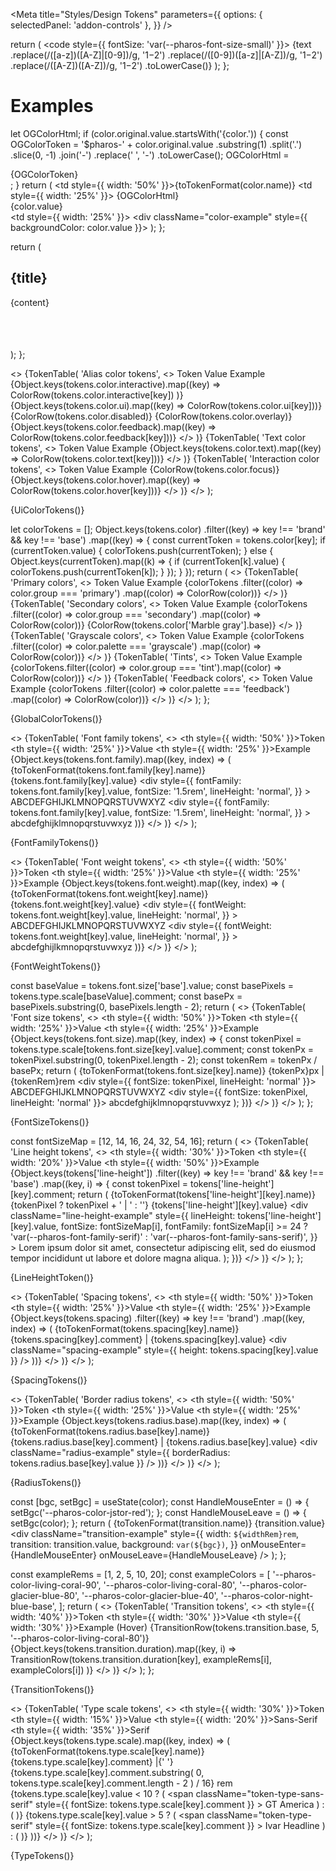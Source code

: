 

<Meta
  title="Styles/Design Tokens"
  parameters={{
    options: { selectedPanel: 'addon-controls' },
  }}
/>

  return (
    <code style={{ fontSize: 'var(--pharos-font-size-small)' }}>
      {text
        .replace(/([a-z])([A-Z]|[0-9])/g, '$1-$2')
        .replace(/([0-9])([a-z]|[A-Z])/g, '$1-$2')
        .replace(/([A-Z])([A-Z])/g, '$1-$2')
        .toLowerCase()}
    </code>
  );
};

# Examples

  let OGColorHtml;
  if (color.original.value.startsWith('{color.')) {
    const OGColorToken =
      '$pharos-' +
      color.original.value
        .substring(1)
        .split('.')
        .slice(0, -1)
        .join('-')
        .replace(' ', '-')
        .toLowerCase();
    OGColorHtml = <div>{OGColorToken}</div>;
  }
  return (
    <tr>
      <td style={{ width: '50%' }}>{toTokenFormat(color.name)}</td>
      <td style={{ width: '25%' }}>
        {OGColorHtml}
        <div>{color.value}</div>
      </td>
      <td style={{ width: '25%' }}>
        <div className="color-example" style={{ backgroundColor: color.value }}></div>
      </td>
    </tr>
  );
};

  return (
    <div className="token-table-container">
      <h2>{title}</h2>
      <table className="token-table">{content}</table>
      <br />
      <br />
    </div>
  );
};

  <>
    {TokenTable(
      'Alias color tokens',
      <>
        <thead>
          <tr>
            <th>Token</th>
            <th>Value</th>
            <th>Example</th>
          </tr>
        </thead>
        <tbody>
          {Object.keys(tokens.color.interactive).map((key) =>
            ColorRow(tokens.color.interactive[key])
          )}
          {Object.keys(tokens.color.ui).map((key) => ColorRow(tokens.color.ui[key]))}
          {ColorRow(tokens.color.disabled)}
          {ColorRow(tokens.color.overlay)}
          {Object.keys(tokens.color.feedback).map((key) => ColorRow(tokens.color.feedback[key]))}
        </tbody>
      </>
    )}
    {TokenTable(
      'Text color tokens',
      <>
        <thead>
          <tr>
            <th>Token</th>
            <th>Value</th>
            <th>Example</th>
          </tr>
        </thead>
        <tbody>
          {Object.keys(tokens.color.text).map((key) => ColorRow(tokens.color.text[key]))}
        </tbody>
      </>
    )}
    {TokenTable(
      'Interaction color tokens',
      <>
        <thead>
          <tr>
            <th>Token</th>
            <th>Value</th>
            <th>Example</th>
          </tr>
        </thead>
        <tbody>
          {ColorRow(tokens.color.focus)}
          {Object.keys(tokens.color.hover).map((key) => ColorRow(tokens.color.hover[key]))}
        </tbody>
      </>
    )}
  </>
);

<Canvas withToolbar>
  <Story name="Alias Colors">{UiColorTokens()}</Story>
</Canvas>

  let colorTokens = [];
  Object.keys(tokens.color)
    .filter((key) => key !== 'brand' && key !== 'base')
    .map((key) => {
      const currentToken = tokens.color[key];
      if (currentToken.value) {
        colorTokens.push(currentToken);
      } else {
        Object.keys(currentToken).map((k) => {
          if (currentToken[k].value) {
            colorTokens.push(currentToken[k]);
          }
        });
      }
    });
  return (
    <>
      {TokenTable(
        'Primary colors',
        <>
          <thead>
            <tr>
              <th>Token</th>
              <th>Value</th>
              <th>Example</th>
            </tr>
          </thead>
          <tbody>
            {colorTokens
              .filter((color) => color.group === 'primary')
              .map((color) => ColorRow(color))}
          </tbody>
        </>
      )}
      {TokenTable(
        'Secondary colors',
        <>
          <thead>
            <tr>
              <th>Token</th>
              <th>Value</th>
              <th>Example</th>
            </tr>
          </thead>
          <tbody>
            {colorTokens
              .filter((color) => color.group === 'secondary')
              .map((color) => ColorRow(color))}
            {ColorRow(tokens.color['Marble gray'].base)}
          </tbody>
        </>
      )}
      {TokenTable(
        'Grayscale colors',
        <>
          <thead>
            <tr>
              <th>Token</th>
              <th>Value</th>
              <th>Example</th>
            </tr>
          </thead>
          <tbody>
            {colorTokens
              .filter((color) => color.palette === 'grayscale')
              .map((color) => ColorRow(color))}
          </tbody>
        </>
      )}
      {TokenTable(
        'Tints',
        <>
          <thead>
            <tr>
              <th>Token</th>
              <th>Value</th>
              <th>Example</th>
            </tr>
          </thead>
          <tbody>
            {colorTokens.filter((color) => color.group === 'tint').map((color) => ColorRow(color))}
          </tbody>
        </>
      )}
      {TokenTable(
        'Feedback colors',
        <>
          <thead>
            <tr>
              <th>Token</th>
              <th>Value</th>
              <th>Example</th>
            </tr>
          </thead>
          <tbody>
            {colorTokens
              .filter((color) => color.palette === 'feedback')
              .map((color) => ColorRow(color))}
          </tbody>
        </>
      )}
    </>
  );
};

<Canvas withToolbar>
  <Story name="Global Colors">{GlobalColorTokens()}</Story>
</Canvas>

  <>
    {TokenTable(
      'Font family tokens',
      <>
        <thead>
          <tr>
            <th style={{ width: '50%' }}>Token</th>
            <th style={{ width: '25%' }}>Value</th>
            <th style={{ width: '25%' }}>Example</th>
          </tr>
        </thead>
        <tbody>
          {Object.keys(tokens.font.family).map((key, index) => (
            <tr key={index}>
              <td>{toTokenFormat(tokens.font.family[key].name)}</td>
              <td>{tokens.font.family[key].value}</td>
              <td>
                <div
                  style={{
                    fontFamily: tokens.font.family[key].value,
                    fontSize: '1.5rem',
                    lineHeight: 'normal',
                  }}
                >
                  ABCDEFGHIJKLMNOPQRSTUVWXYZ
                </div>
                <div
                  style={{
                    fontFamily: tokens.font.family[key].value,
                    fontSize: '1.5rem',
                    lineHeight: 'normal',
                  }}
                >
                  abcdefghijklmnopqrstuvwxyz
                </div>
              </td>
            </tr>
          ))}
        </tbody>
      </>
    )}
  </>
);

<Canvas withToolbar>
  <Story name="Font Family">{FontFamilyTokens()}</Story>
</Canvas>

  <>
    {TokenTable(
      'Font weight tokens',
      <>
        <thead>
          <tr>
            <th style={{ width: '50%' }}>Token</th>
            <th style={{ width: '25%' }}>Value</th>
            <th style={{ width: '25%' }}>Example</th>
          </tr>
        </thead>
        <tbody>
          {Object.keys(tokens.font.weight).map((key, index) => (
            <tr key={index}>
              <td>{toTokenFormat(tokens.font.weight[key].name)}</td>
              <td>{tokens.font.weight[key].value}</td>
              <td>
                <div
                  style={{
                    fontWeight: tokens.font.weight[key].value,
                    lineHeight: 'normal',
                  }}
                >
                  ABCDEFGHIJKLMNOPQRSTUVWXYZ
                </div>
                <div
                  style={{
                    fontWeight: tokens.font.weight[key].value,
                    lineHeight: 'normal',
                  }}
                >
                  abcdefghijlkmnopqrstuvwxyz
                </div>
              </td>
            </tr>
          ))}
        </tbody>
      </>
    )}
  </>
);

<Canvas withToolbar>
  <Story name="Font Weight">{FontWeightTokens()}</Story>
</Canvas>

  const baseValue = tokens.font.size['base'].value;
  const basePixels = tokens.type.scale[baseValue].comment;
  const basePx = basePixels.substring(0, basePixels.length - 2);
  return (
    <>
      {TokenTable(
        'Font size tokens',
        <>
          <thead>
            <tr>
              <th style={{ width: '50%' }}>Token</th>
              <th style={{ width: '25%' }}>Value</th>
              <th style={{ width: '25%' }}>Example</th>
            </tr>
          </thead>
          <tbody>
            {Object.keys(tokens.font.size).map((key, index) => {
              const tokenPixel = tokens.type.scale[tokens.font.size[key].value].comment;
              const tokenPx = tokenPixel.substring(0, tokenPixel.length - 2);
              const tokenRem = tokenPx / basePx;
              return (
                <tr key={index}>
                  <td>{toTokenFormat(tokens.font.size[key].name)}</td>
                  <td>
                    {tokenPx}px | {tokenRem}rem
                  </td>
                  <td>
                    <div style={{ fontSize: tokenPixel, lineHeight: 'normal' }}>
                      ABCDEFGHIJKLMNOPQRSTUVWXYZ
                    </div>
                    <div style={{ fontSize: tokenPixel, lineHeight: 'normal' }}>
                      abcdefghijklmnopqrstuvwxyz
                    </div>
                  </td>
                </tr>
              );
            })}
          </tbody>
        </>
      )}
    </>
  );
};

<Canvas withToolbar>
  <Story name="Font Size">{FontSizeTokens()}</Story>
</Canvas>

  const fontSizeMap = [12, 14, 16, 24, 32, 54, 16];
  return (
    <>
      {TokenTable(
        'Line height tokens',
        <>
          <thead>
            <tr>
              <th style={{ width: '30%' }}>Token</th>
              <th style={{ width: '20%' }}>Value</th>
              <th style={{ width: '50%' }}>Example</th>
            </tr>
          </thead>
          <tbody>
            {Object.keys(tokens['line-height'])
              .filter((key) => key !== 'brand' && key !== 'base')
              .map((key, i) => {
                const tokenPixel = tokens['line-height'][key].comment;
                return (
                  <tr key={i}>
                    <td>{toTokenFormat(tokens['line-height'][key].name)}</td>
                    <td>
                      {tokenPixel ? tokenPixel + ' | ' : ''}
                      {tokens['line-height'][key].value}
                    </td>
                    <td>
                      <div
                        className="line-height-example"
                        style={{
                          lineHeight: tokens['line-height'][key].value,
                          fontSize: fontSizeMap[i],
                          fontFamily:
                            fontSizeMap[i] >= 24
                              ? 'var(--pharos-font-family-serif)'
                              : 'var(--pharos-font-family-sans-serif)',
                        }}
                      >
                        Lorem ipsum dolor sit amet, consectetur adipiscing elit, sed do eiusmod
                        tempor incididunt ut labore et dolore magna aliqua.
                      </div>
                    </td>
                  </tr>
                );
              })}
          </tbody>
        </>
      )}
    </>
  );
};

<Canvas withToolbar>
  <Story name="Line Height">{LineHeightToken()}</Story>
</Canvas>

  <>
    {TokenTable(
      'Spacing tokens',
      <>
        <thead>
          <tr>
            <th style={{ width: '50%' }}>Token</th>
            <th style={{ width: '25%' }}>Value</th>
            <th style={{ width: '25%' }}>Example</th>
          </tr>
        </thead>
        <tbody>
          {Object.keys(tokens.spacing)
            .filter((key) => key !== 'brand')
            .map((key, index) => (
              <tr key={index}>
                <td>{toTokenFormat(tokens.spacing[key].name)}</td>
                <td>
                  {tokens.spacing[key].comment} | {tokens.spacing[key].value}
                </td>
                <td>
                  <div className="spacing-example" style={{ height: tokens.spacing[key].value }} />
                </td>
              </tr>
            ))}
        </tbody>
      </>
    )}
  </>
);

<Canvas withToolbar>
  <Story name="Spacing">{SpacingTokens()}</Story>
</Canvas>

  <>
    {TokenTable(
      'Border radius tokens',
      <>
        <thead>
          <tr>
            <th style={{ width: '50%' }}>Token</th>
            <th style={{ width: '25%' }}>Value</th>
            <th style={{ width: '25%' }}>Example</th>
          </tr>
        </thead>
        <tbody>
          {Object.keys(tokens.radius.base).map((key, index) => (
            <tr key={index}>
              <td>{toTokenFormat(tokens.radius.base[key].name)}</td>
              <td>
                {tokens.radius.base[key].comment} | {tokens.radius.base[key].value}
              </td>
              <td>
                <div
                  className="radius-example"
                  style={{ borderRadius: tokens.radius.base[key].value }}
                />
              </td>
            </tr>
          ))}
        </tbody>
      </>
    )}
  </>
);

<Canvas withToolbar>
  <Story name="Radius">{RadiusTokens()}</Story>
</Canvas>

  const [bgc, setBgc] = useState(color);
  const HandleMouseEnter = () => {
    setBgc('--pharos-color-jstor-red');
  };
  const HandleMouseLeave = () => {
    setBgc(color);
  };
  return (
    <tr>
      <td>{toTokenFormat(transition.name)}</td>
      <td>{transition.value}</td>
      <td>
        <div
          className="transition-example"
          style={{
            width: `${widthRem}rem`,
            transition: transition.value,
            background: `var(${bgc})`,
          }}
          onMouseEnter={HandleMouseEnter}
          onMouseLeave={HandleMouseLeave}
        />
      </td>
    </tr>
  );
};

  const exampleRems = [1, 2, 5, 10, 20];
  const exampleColors = [
    '--pharos-color-living-coral-90',
    '--pharos-color-living-coral-80',
    '--pharos-color-glacier-blue-80',
    '--pharos-color-glacier-blue-40',
    '--pharos-color-night-blue-base',
  ];
  return (
    <>
      {TokenTable(
        'Transition tokens',
        <>
          <thead>
            <tr>
              <th style={{ width: '40%' }}>Token</th>
              <th style={{ width: '30%' }}>Value</th>
              <th style={{ width: '30%' }}>Example (Hover)</th>
            </tr>
          </thead>
          <tbody>
            {TransitionRow(tokens.transition.base, 5, '--pharos-color-living-coral-80')}
            {Object.keys(tokens.transition.duration).map((key, i) =>
              TransitionRow(tokens.transition.duration[key], exampleRems[i], exampleColors[i])
            )}
          </tbody>
        </>
      )}
    </>
  );
};

<Canvas withToolbar>
  <Story name="Transitions">{TransitionTokens()}</Story>
</Canvas>

  <>
    {TokenTable(
      'Type scale tokens',
      <>
        <thead>
          <tr>
            <th style={{ width: '30%' }}>Token</th>
            <th style={{ width: '15%' }}>Value</th>
            <th style={{ width: '20%' }}>Sans-Serif</th>
            <th style={{ width: '35%' }}>Serif</th>
          </tr>
        </thead>
        <tbody>
          {Object.keys(tokens.type.scale).map((key, index) => (
            <tr key={index}>
              <td>{toTokenFormat(tokens.type.scale[key].name)}</td>
              <td>
                {tokens.type.scale[key].comment} |{' '}
                {tokens.type.scale[key].comment.substring(
                  0,
                  tokens.type.scale[key].comment.length - 2
                ) / 16}
                rem
              </td>
              <td>
                {tokens.type.scale[key].value < 10 ? (
                  <span
                    className="token-type-sans-serif"
                    style={{ fontSize: tokens.type.scale[key].comment }}
                  >
                    GT America
                  </span>
                ) : (
                  <PharosIcon name="dash-small"></PharosIcon>
                )}
              </td>
              <td>
                {tokens.type.scale[key].value > 5 ? (
                  <span
                    className="token-type-serif"
                    style={{ fontSize: tokens.type.scale[key].comment }}
                  >
                    Ivar Headline
                  </span>
                ) : (
                  <PharosIcon name="dash-small"></PharosIcon>
                )}
              </td>
            </tr>
          ))}
        </tbody>
      </>
    )}
  </>
);

<Canvas withToolbar>
  <Story name="Type Scale">{TypeTokens()}</Story>
</Canvas>
